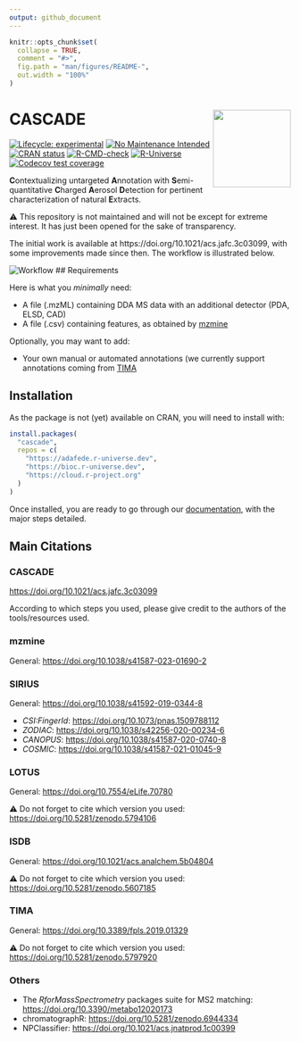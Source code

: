 ```yaml
---
output: github_document
---
```


<!-- README.md is generated from README.Rmd. Please edit that file -->

```r
knitr::opts_chunk$set(
  collapse = TRUE,
  comment = "#>",
  fig.path = "man/figures/README-",
  out.width = "100%"
)
```

# CASCADE <img src='https://raw.githubusercontent.com/adafede/cascade/dev/man/figures/logo.svg' align="right" height="139" />

<!-- badges: start -->
[![Lifecycle: experimental](https://img.shields.io/badge/lifecycle-experimental-orange.svg)](https://lifecycle.r-lib.org/articles/stages.html#experimental)
[![No Maintenance Intended](http://unmaintained.tech/badge.svg)](http://unmaintained.tech/)
[![CRAN status](https://www.r-pkg.org/badges/version/tima)](https://CRAN.R-project.org/package=tima)
[![R-CMD-check](https://github.com/adafede/cascade/actions/workflows/R-CMD-check.yaml/badge.svg)](https://github.com/adafede/cascade/actions/workflows/R-CMD-check.yaml)
[![R-Universe](https://adafede.r-universe.dev/badges/cascade)](https://adafede.r-universe.dev/cascade)
[![Codecov test coverage](https://codecov.io/gh/adafede/cascade/graph/badge.svg)](https://app.codecov.io/gh/adafede/cascade)
<!-- [![Docker](https://badgen.net/badge/icon/docker?icon=docker&label)](https://hub.docker.com/r/adafede/cascade/) -->
<!-- [![DOI](https://zenodo.org/badge/DOI/10.5281/zenodo.5797920.svg)](https://doi.org/10.5281/zenodo.5797920) -->
<!-- badges: end -->

**C**ontextualizing untargeted **A**nnotation with **S**emi-quantitative **C**harged **A**erosol **D**etection for pertinent characterization of natural **E**xtracts.

⚠️ This repository is not maintained and will not be except for extreme interest.
It has just been opened for the sake of transparency.

The initial work is available at https://doi.org/10.1021/acs.jafc.3c03099, with some improvements made since then.
The workflow is illustrated below.

![Workflow](https://raw.githubusercontent.com/adafede/cascade/main/man/figures/cascade-workflow.svg)
## Requirements

Here is what you *minimally* need:

- A file (.mzML) containing DDA MS data with an additional detector (PDA, ELSD, CAD)
- A file (.csv) containing features, as obtained by [mzmine](https://mzio.io/)

Optionally, you may want to add:

- Your own manual or automated annotations (we currently support annotations coming from [TIMA](https://taxonomicallyinformedannotation.github.io/tima)

## Installation

As the package is not (yet) available on CRAN, you will need to install with:

``` r
install.packages(
  "cascade",
  repos = c(
    "https://adafede.r-universe.dev",
    "https://bioc.r-universe.dev",
    "https://cloud.r-project.org"
  )
)
```

Once installed, you are ready to go through our [documentation](https://adafede.github.io/cascade/articles/), with the major steps detailed.

## Main Citations

### CASCADE

<https://doi.org/10.1021/acs.jafc.3c03099>

According to which steps you used, please give credit to the authors of the tools/resources used.

### mzmine

General: <https://doi.org/10.1038/s41587-023-01690-2>

### SIRIUS

General: <https://doi.org/10.1038/s41592-019-0344-8>

- *CSI:FingerId*: <https://doi.org/10.1073/pnas.1509788112>
- *ZODIAC*: <https://doi.org/10.1038/s42256-020-00234-6>
- *CANOPUS*: <https://doi.org/10.1038/s41587-020-0740-8>
- *COSMIC*: <https://doi.org/10.1038/s41587-021-01045-9>

### LOTUS

General: <https://doi.org/10.7554/eLife.70780>

⚠️ Do not forget to cite which version you used: <https://doi.org/10.5281/zenodo.5794106>

### ISDB

General: <https://doi.org/10.1021/acs.analchem.5b04804>

⚠️ Do not forget to cite which version you used: <https://doi.org/10.5281/zenodo.5607185>

### TIMA

General: <https://doi.org/10.3389/fpls.2019.01329>

⚠️ Do not forget to cite which version you used: <https://doi.org/10.5281/zenodo.5797920>

### Others

- The *RforMassSpectrometry* packages suite for MS2 matching: <https://doi.org/10.3390/metabo12020173>
- chromatographR: <https://doi.org/10.5281/zenodo.6944334>
- NPClassifier: <https://doi.org/10.1021/acs.jnatprod.1c00399>

